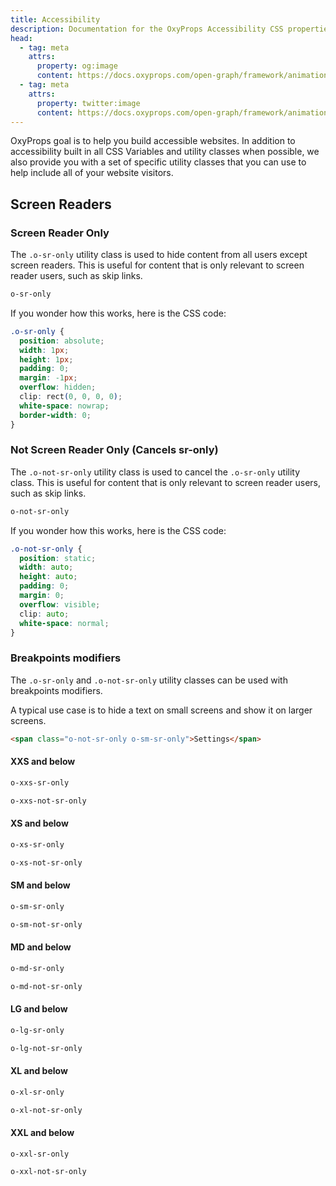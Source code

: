 ```yaml
---
title: Accessibility
description: Documentation for the OxyProps Accessibility CSS properties and utility classes.
head:
  - tag: meta
    attrs:
      property: og:image
      content: https://docs.oxyprops.com/open-graph/framework/animations.png
  - tag: meta
    attrs:
      property: twitter:image
      content: https://docs.oxyprops.com/open-graph/framework/animations.png
---
```



OxyProps goal is to help you build accessible websites. In addition to accessibility built in all CSS Variables and utility classes when possible, we also provide you with a set of specific utility classes that you can use to help include all of your website visitors.

## Screen Readers

### Screen Reader Only

The `.o-sr-only` utility class is used to hide content from all users except screen readers. This is useful for content that is only relevant to screen reader users, such as skip links.

```css title="Utility Class"
o-sr-only
```

If you wonder how this works, here is the CSS code:

```css title="The exact rule for o-sr-only"
.o-sr-only {
  position: absolute;
  width: 1px;
  height: 1px;
  padding: 0;
  margin: -1px;
  overflow: hidden;
  clip: rect(0, 0, 0, 0);
  white-space: nowrap;
  border-width: 0;
}
```

### Not Screen Reader Only (Cancels sr-only)

The `.o-not-sr-only` utility class is used to cancel the `.o-sr-only` utility class. This is useful for content that is only relevant to screen reader users, such as skip links.

```css title="Utility Class"
o-not-sr-only
```

If you wonder how this works, here is the CSS code:

```css title="The exact rule for o-not-sr-only"
.o-not-sr-only {
  position: static;
  width: auto;
  height: auto;
  padding: 0;
  margin: 0;
  overflow: visible;
  clip: auto;
  white-space: normal;
}
```

### Breakpoints modifiers

The `.o-sr-only` and `.o-not-sr-only` utility classes can be used with breakpoints modifiers.

A typical use case is to hide a text on small screens and show it on larger screens.

```html title="Example combined usage"
<span class="o-not-sr-only o-sm-sr-only">Settings</span>
```

#### XXS and below
```css title="SR Only"
o-xxs-sr-only
```
```css title="Not SR Only"
o-xxs-not-sr-only
```

#### XS and below
```css title="SR Only"
o-xs-sr-only
```
```css title="Not SR Only"
o-xs-not-sr-only
```

#### SM and below
```css title="SR Only"
o-sm-sr-only
```
```css title="Not SR Only"
o-sm-not-sr-only
```

#### MD and below
```css title="SR Only"
o-md-sr-only
```
```css title="Not SR Only"
o-md-not-sr-only
```

#### LG and below
```css title="SR Only"
o-lg-sr-only
```
```css title="Not SR Only"
o-lg-not-sr-only
```

#### XL and below
```css title="SR Only"
o-xl-sr-only
```
```css title="Not SR Only"
o-xl-not-sr-only
```

#### XXL and below
```css title="SR Only"
o-xxl-sr-only
```
```css title="Not SR Only"
o-xxl-not-sr-only
```